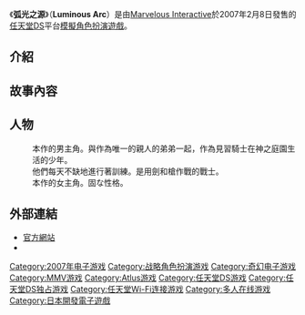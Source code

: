 {{Infobox animanga/Headerofja
|title= 弧光之源
|image= 
|size= 
|caption= 
|japanese= ルミナスアーク
|english= Luminous Arc
|kana= 
|romaji= Ruminasu āku
|genre= 
}}
{{Infobox animanga/name
|official= 
|formal= 弧光之源
}}
{{Infobox animanga/Footerofja}}

《'''弧光之源'''》（'''Luminous Arc'''）是由[[Marvelous_Interactive|Marvelous Interactive]]於2007年2月8日發售的[[任天堂DS|任天堂DS]]平台[[模擬角色扮演遊戲|模擬角色扮演遊戲]]。

==介紹==

==故事內容==

==人物==
;{{nihongo|Alph|アルフ|[[配音員|CV]]：[[石田彰|石田彰]]}}
:本作的男主角。與作為唯一的親人的弟弟{{nihongo|Theo|テオ}}一起，作為見習騎士在神之庭園生活的少年。
:他們每天不缺地進行著訓練。是用劍和槍作戰的戰士。
;{{nihongo|Lucia|ルーシャ|CV：[[平野綾|平野綾]]}}
:本作的女主角。固な性格。

==外部連結==
*[http://www.mmv.co.jp/special/game/ds/Luminous/ 官方網站] {{Wayback|url=http://www.mmv.co.jp/special/game/ds/Luminous/ |date=20110827195751 }}{{ja}}
* {{official|http://www.mmv.co.jp/special/game/ds/Luminous/}}{{en}}

{{stub|电子游戏}}

{{DEFAULTSORT:Luminous Arc}}
[[Category:2007年电子游戏|Category:2007年电子游戏]]
[[Category:战略角色扮演游戏|Category:战略角色扮演游戏]]
[[Category:奇幻电子游戏|Category:奇幻电子游戏]]
[[Category:MMV游戏|Category:MMV游戏]]
[[Category:Atlus游戏|Category:Atlus游戏]]
[[Category:任天堂DS游戏|Category:任天堂DS游戏]]
[[Category:任天堂DS独占游戏|Category:任天堂DS独占游戏]]
[[Category:任天堂Wi-Fi连接游戏|Category:任天堂Wi-Fi连接游戏]]
[[Category:多人在线游戏|Category:多人在线游戏]]
[[Category:日本開發電子遊戲|Category:日本開發電子遊戲]]